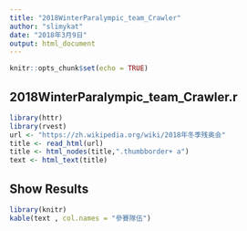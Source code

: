 ```yaml
---
title: "2018WinterParalympic_team_Crawler"
author: "slimykat"
date: "2018年3月9日"
output: html_document
---
```


```r
knitr::opts_chunk$set(echo = TRUE)
```

## 2018WinterParalympic_team_Crawler.r

```r
library(httr)
library(rvest)
url <- "https://zh.wikipedia.org/wiki/2018年冬季残奥会"
title <- read_html(url)
title <- html_nodes(title,".thumbborder+ a") 
text <- html_text(title)
```

## Show Results

```r
library(knitr)
kable(text , col.names = "參賽隊伍")
```